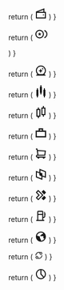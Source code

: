   return (
    <svg width="24" height="24" viewBox="0 0 24 24" fill="none" xmlns="http://www.w3.org/2000/svg" className={className}>
      <path d="M16.9888 15.9952C17.5411 15.9952 17.9888 15.5475 17.9888 14.9952C17.9888 14.4429 17.5411 13.9952 16.9888 13.9952C16.4365 13.9952 15.9888 14.4429 15.9888 14.9952C15.9888 15.5475 16.4365 15.9952 16.9888 15.9952Z" fill="currentColor" />
      <path d="M18.9888 8.99518V1.99518L1.98877 8.54063V21.9952H21.9888V8.99518H18.9888ZM19.9888 10.9952V19.9952H3.98877V10.9952H19.9888ZM16.9888 4.90836V8.99518H6.37438L16.9888 4.90836Z" fill="currentColor" />
    </svg>
  )
}

  return (
    <svg width="25" height="24" viewBox="0 0 25 24" fill="none" xmlns="http://www.w3.org/2000/svg" className={className}>
      <path d="M10.4523 10.669L9.48873 8.35236L8.52518 10.669L6.02417 10.8695L7.92968 12.5018L7.34752 14.9423L9.48873 13.6345L11.63 14.9423L11.0478 12.5018L12.9533 10.8695L10.4523 10.669Z" fill="currentColor" />
      <path d="M9.48877 20.4952C14.1832 20.4952 17.9888 16.6896 17.9888 11.9952C17.9888 7.30076 14.1832 3.49518 9.48877 3.49518C4.79435 3.49518 0.98877 7.30076 0.98877 11.9952C0.98877 16.6896 4.79435 20.4952 9.48877 20.4952ZM9.48877 18.4952C5.89892 18.4952 2.98877 15.585 2.98877 11.9952C2.98877 8.40533 5.89892 5.49518 9.48877 5.49518C13.0786 5.49518 15.9888 8.40533 15.9888 11.9952C15.9888 15.585 13.0786 18.4952 9.48877 18.4952Z" fill="currentColor" />
      <path d="M18.9888 20.1215C22.4631 19.0539 24.9888 15.8195 24.9888 11.9951C24.9888 8.17075 22.4631 4.93628 18.9888 3.86871V5.99328C21.3377 6.97284 22.9888 9.29117 22.9888 11.9951C22.9888 14.6991 21.3377 17.0174 18.9888 17.997V20.1215Z" fill="currentColor" />
    </svg>

  )
}

  return (
    <svg width="24" height="24" viewBox="0 0 24 24" fill="none" xmlns="http://www.w3.org/2000/svg" className={className}>
      <path d="M11.4888 7.99518L12.7616 11.2224L15.9888 12.4952L12.7616 13.768L11.4888 16.9952L10.216 13.768L6.98877 12.4952L10.216 11.2224L11.4888 7.99518Z" fill="currentColor" />
      <path d="M16.1252 7.85878L15.4888 6.49518L14.8524 7.85878L13.4888 8.49518L14.8524 9.13157L15.4888 10.4952L16.1252 9.13157L17.4888 8.49518L16.1252 7.85878Z" fill="currentColor" />
      <path d="M4.9177 19.0662C3.10806 17.2566 1.98877 14.7566 1.98877 11.9952C1.98877 6.47233 6.46592 1.99518 11.9888 1.99518C17.5116 1.99518 21.9888 6.47233 21.9888 11.9952C21.9888 14.7566 20.8695 17.2566 19.0598 19.0662L21.9888 21.9952H1.98877L4.9177 19.0662ZM15.8648 18.9952C18.3242 17.6304 19.9888 15.0072 19.9888 11.9952C19.9888 7.5769 16.407 3.99518 11.9888 3.99518C7.57049 3.99518 3.98877 7.5769 3.98877 11.9952C3.98877 15.0072 5.65334 17.6304 8.11276 18.9952H15.8648Z" fill="currentColor" />
    </svg>
  )
}

  return (
    <svg width="24" height="24" viewBox="0 0 24 24" fill="none" xmlns="http://www.w3.org/2000/svg" className={className}>
      <path d="M10.9888 -0.00482178H12.9888V2.99518H13.9888V14.9952H12.9888V17.9952H10.9888V14.9952H9.98877V2.99518H10.9888V-0.00482178Z" fill="currentColor" />
      <path d="M3.98877 8.99518H2.98877V20.9952H3.98877V23.9952H5.98877V20.9952H6.98877V8.99518H5.98877V5.99518H3.98877V8.99518Z" fill="currentColor" />
      <path d="M19.9888 8.99518H20.9888V20.9952H19.9888V23.9952H17.9888V20.9952H16.9888V8.99518H17.9888V5.99518H19.9888V8.99518Z" fill="currentColor" />
    </svg>
  )
}

  return (
    <svg width="24" height="24" viewBox="0 0 24 24" fill="none" xmlns="http://www.w3.org/2000/svg" className={className}>
      <path d="M17.9883 -0.00488281H15.9883V2.99512H12.9883V17.9951H15.9883V20.9951H17.9883V17.9951H20.9883V2.99512H17.9883V-0.00488281ZM14.9883 4.99512H18.9883V15.9951H14.9883V4.99512Z" fill="currentColor"/>
      <path d="M2.98828 20.9951V5.99512H5.98828V2.99512H7.98828V5.99512H10.9883V20.9951H7.98828V23.9951H5.98828V20.9951H2.98828ZM4.98828 7.99512V18.9951H8.98828V7.99512H4.98828Z" fill="currentColor"/>
    </svg>
  )
}

  return (
    <svg width="24" height="24" viewBox="0 0 16 16" fill="none" xmlns="http://www.w3.org/2000/svg" className={className}>
      <path d="M10.9888 1.99512H4.98877V4.99512H0.98877V13.9951H14.9888V4.99512H10.9888V1.99512ZM9.38877 4.99512H6.58877V3.59512H9.38877V4.99512ZM2.58877 6.59512H13.3888V12.3951H2.58877V6.59512Z" fill="currentColor"/>
    </svg>
  )
}

  return (
    <svg width="24" height="24" viewBox="0 0 24 24" fill="none" xmlns="http://www.w3.org/2000/svg" className={className}>
      <path d="M21.2693 19.9755H19.6255C19.6254 21.0905 18.7207 21.9952 17.6056 21.9952C16.4906 21.9952 15.5858 21.0905 15.5858 19.9755H9.13194C9.13191 21.0905 8.22714 21.9952 7.11211 21.9952C5.99708 21.9952 5.09232 21.0905 5.09229 19.9755H4.86927C3.28271 19.9755 1.98926 18.682 1.98926 17.0954C1.98926 15.5089 3.28271 14.2154 4.86927 14.2154H4.96484L3.42927 4.02144H2.01475V1.99524H5.10502L5.65992 4.96293L21.9888 5.96614L20.7017 16.2289L4.8629 16.2289C4.39139 16.2289 4.00272 16.6176 4.00272 17.0891C4.00272 17.5606 4.39139 17.9493 4.8629 17.9493H21.2629V19.9691L21.2693 19.9755ZM7.0185 14.2289H18.9891L19.6775 7.80922L6.03976 6.99442L7.0185 14.2289Z" fill="currentColor"/>
    </svg>
  )
}

  return (
    <svg width="24" height="24" viewBox="0 0 24 24" fill="none" xmlns="http://www.w3.org/2000/svg" className={className}>
      <path d="M21.9883 18.9951L21.9883 5.99512L8.98828 0.995117V7.68742L1.98828 4.99512L1.98828 17.9951L14.9883 22.9951L14.9883 16.3028L21.9883 18.9951ZM12.9883 15.5336L12.9883 20.0831L3.98828 16.6215L3.98828 7.90718L8.98828 9.83025V13.9951L12.9883 15.5336ZM10.9883 8.45666L10.9883 3.90718L19.9883 7.36872L19.9883 16.0831L14.9883 14.16V9.99512L10.9883 8.45666Z" fill="currentColor"/>
    </svg>
  )
}

  return (
    <svg width="24" height="24" viewBox="0 0 24 24" fill="none" xmlns="http://www.w3.org/2000/svg" className={className}>
      <path d="M18.8522 10.4764L21.6617 7.57147C22.0779 7.15649 22.0779 6.53401 21.7658 6.11903L18.0197 2.38417C17.6035 1.86543 17.0832 1.86543 16.5629 2.38417L13.3371 5.60029L18.54 10.7876L18.8522 10.4764Z" fill="currentColor"/>
      <path d="M2.40047 17.9951C1.98828 17.5822 1.98828 16.9629 2.40047 16.55L6.93457 12.0081L2.29742 7.36289C1.88523 6.94999 1.88523 6.33063 2.29742 5.91773L5.90409 2.30483C6.31628 1.89192 6.93457 1.89192 7.24371 2.30483L11.8809 6.74354L17.0332 11.9048L9.09857 19.8532L7.55286 21.6081C7.14066 22.1242 6.52238 22.1242 6.11019 21.6081L2.40047 17.9951ZM7.63261 18.4866L14.203 11.9048L10.4751 8.17052L6.59063 4.45223L4.40632 6.64031L9.7648 12.0081L4.51919 17.2627L6.77526 19.4599L7.63261 18.4866Z" fill="currentColor"/>
      <path d="M21.6617 16.4188L18.8522 13.5139L18.54 13.2026L13.3371 18.3899L16.5629 21.6061C17.0832 22.1248 17.6035 22.1248 18.0197 21.6061L21.7658 17.8712C22.0779 17.4562 22.0779 16.8337 21.6617 16.4188Z" fill="currentColor"/>
    </svg>
  )
}

  return (
    <svg width="24" height="24" viewBox="0 0 24 24" fill="none" xmlns="http://www.w3.org/2000/svg" className={className}>
      <path d="M4.68164 3.99518L4.68164 19.9952H2.68164L2.68164 21.9952L18.6816 21.9952V19.9952L16.6816 19.9952V15.9952H17.6816C19.3385 15.9952 20.6816 14.652 20.6816 12.9952V9.91798C21.144 9.72402 21.4148 9.19477 21.2429 8.67895L19.6816 3.99518H18.6816V12.9952C18.6816 13.5475 18.2339 13.9952 17.6816 13.9952H16.6816V3.99518C16.6816 2.89061 15.7862 1.99518 14.6816 1.99518L6.68164 1.99518C5.57707 1.99518 4.68164 2.89061 4.68164 3.99518ZM14.6816 3.99518V7.99518L6.68164 7.99518L6.68164 3.99518L14.6816 3.99518ZM14.6816 9.99518V19.9952H6.68164L6.68164 9.99518L14.6816 9.99518Z" fill="currentColor"/>
    </svg>
  )
}

  return (
    <svg width="24" height="24" viewBox="0 0 24 24" fill="none" xmlns="http://www.w3.org/2000/svg" className={className}>
      <path d="M21.9883 11.9951C21.9883 17.518 17.5111 21.9951 11.9883 21.9951C6.46543 21.9951 1.98828 17.518 1.98828 11.9951C1.98828 6.47227 6.46543 1.99512 11.9883 1.99512C17.5111 1.99512 21.9883 6.47227 21.9883 11.9951ZM19.184 15.4951H16.9883V10.9951H10.9883V8.99511H12.9883V6.99511H15.9883V5.06537C14.8116 4.38469 13.4454 3.99512 11.9883 3.99512C8.28803 3.99512 5.17452 6.50729 4.26028 9.91911L9.98828 11.6874V13.9951C9.98828 14.9177 10.4523 15.6022 10.9406 16.3223C11.5856 17.2738 12.2729 18.2876 11.9883 19.9951C15.1514 19.9951 17.8858 18.1594 19.184 15.4951Z" fill="currentColor"/>
    </svg>
  )
}

  return (
    <svg width="16" height="16" viewBox="0 0 16 16" fill="none" xmlns="http://www.w3.org/2000/svg" className={className}>
      <path d="M2.66015 8.08059C2.65972 8.05269 2.65951 8.02474 2.65951 7.99674C2.65951 5.05123 5.04732 2.66341 7.99284 2.66341C8.53906 2.66341 9.0661 2.74552 9.5623 2.89808C9.41062 3.2331 9.32617 3.60506 9.32617 3.99674C9.32617 5.4695 10.5201 6.66341 11.9928 6.66341C13.4656 6.66341 14.6595 5.4695 14.6595 3.99674C14.6595 2.52399 13.4656 1.33008 11.9928 1.33008C11.4274 1.33008 10.9032 1.50603 10.4717 1.80617C9.70544 1.49905 8.86887 1.33008 7.99284 1.33008C4.31094 1.33008 1.32617 4.31485 1.32617 7.99674C1.32617 8.28281 1.34419 8.56467 1.37915 8.84125C1.72007 8.47712 2.16195 8.20868 2.66015 8.08059ZM11.9928 5.33008C11.2565 5.33008 10.6595 4.73312 10.6595 3.99674C10.6595 3.26037 11.2565 2.66341 11.9928 2.66341C12.7292 2.66341 13.3262 3.26037 13.3262 3.99674C13.3262 4.73312 12.7292 5.33008 11.9928 5.33008Z" fill="currentColor"/>
      <path d="M7.99284 13.3301C10.9384 13.3301 13.3262 10.9423 13.3262 7.99674C13.3262 7.96874 13.326 7.9408 13.3255 7.9129C13.8237 7.7848 14.2656 7.51637 14.6065 7.15224C14.6415 7.42882 14.6595 7.71068 14.6595 7.99674C14.6595 11.6786 11.6747 14.6634 7.99284 14.6634C7.1168 14.6634 6.28023 14.4944 5.51394 14.1873C5.08252 14.4875 4.55823 14.6634 3.99284 14.6634C2.52008 14.6634 1.32617 13.4695 1.32617 11.9967C1.32617 10.524 2.52008 9.33008 3.99284 9.33008C5.4656 9.33008 6.65951 10.524 6.65951 11.9967C6.65951 12.3884 6.57506 12.7604 6.42338 13.0954C6.91957 13.248 7.44662 13.3301 7.99284 13.3301ZM5.32617 11.9967C5.32617 11.2604 4.72922 10.6634 3.99284 10.6634C3.25646 10.6634 2.65951 11.2604 2.65951 11.9967C2.65951 12.7331 3.25646 13.3301 3.99284 13.3301C4.72922 13.3301 5.32617 12.7331 5.32617 11.9967Z" fill="currentColor"/>
    </svg>
  )
}

  return (
    <svg width="24" height="24" viewBox="0 0 24 24" fill="none" xmlns="http://www.w3.org/2000/svg" className={className}>
      <path d="M21.9883 11.9951C21.9883 17.518 17.5111 21.9951 11.9883 21.9951C6.46543 21.9951 1.98828 17.518 1.98828 11.9951C1.98828 6.47227 6.46543 1.99512 11.9883 1.99512C17.5111 1.99512 21.9883 6.47227 21.9883 11.9951ZM16.6376 18.5062L10.9883 12.3861V4.05701C7.04197 4.54911 3.98828 7.9155 3.98828 11.9951C3.98828 16.4134 7.57 19.9951 11.9883 19.9951C13.7222 19.9951 15.3273 19.4435 16.6376 18.5062ZM18.1069 17.1493C19.2808 15.7571 19.9883 13.9587 19.9883 11.9951C19.9883 7.9155 16.9346 4.54911 12.9883 4.05701V11.6041L18.1069 17.1493Z" fill="currentColor"/>
    </svg>
  )
}

